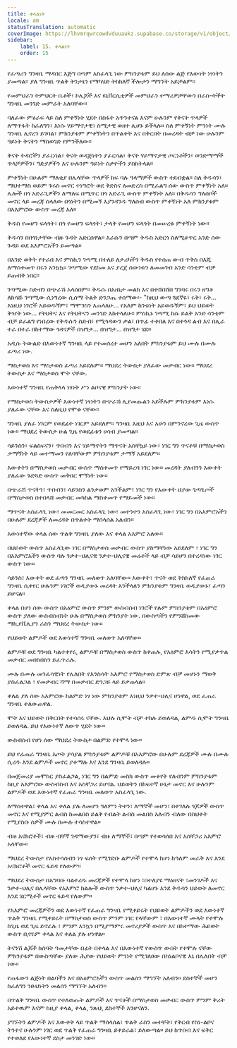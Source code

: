 ```yaml
---
title: ቀላልነት
locale: am
statusTranslation: automatic
coverImage: https://lhvmrqwrcowdvduuaukz.supabase.co/storage/v1/object/public/strapi-uploads/small_cover-educacion-fundamental.webp-2d51a7828a2b1309555be27f7e2a61a0.webp
sidebar:
    label: 15. ቀላልነት
    order: 15
---
```

የፈጣሪን ግንዛቤ ማዳበር እጅግ በጣም አስፈላጊ ነው ምክንያቱም ይህ ለሰው ልጅ የእውነት ነፃነትን ያመጣል፡፡ ያለ ግንዛቤ ጥልቅ ትንታኔን የማካሄድ ትክክለኛ ችሎታን ማግኘት አይቻልም።

የመምህራን ትምህርት ቤቶች፣ ኮሌጆች እና ዩኒቨርሲቲዎች መምህራን ተማሪዎቻቸውን በራስ-ትችት ግንዛቤ መንገድ መምራት አለባቸው።

ባለፈው ምዕራፍ ላይ ስለ ምቀኝነት ሂደት በስፋት አጥንተናል እናም ሁሉንም የቅናት ጥላዎች ለማጥፋት ከፈለግን፣ እነሱ ሃይማኖታዊ፣ ስሜታዊ ወዘተ ሊሆኑ ይችላሉ። ስለ ምቀኝነት ምንነት ሙሉ ግንዛቤ ሊኖረን ይገባል፣ ምክንያቱም ምቀኝነትን በጥልቀት እና በቅርበት በመረዳት ብቻ ነው ሁሉንም ዓይነት ቅናትን ማስወገድ የምንችለው።

ቅናት ትዳሮችን ያፈርሳል፣ ቅናት ወዳጅነትን ያፈርሳል፣ ቅናት ሃይማኖታዊ ጦርነቶችን፣ ወንድማማች ጥላቻዎችን፣ ግድያዎችን እና ሁሉንም ዓይነት ስቃዮችን ያስከትላል።

ምቀኝነት በሁሉም ማለቂያ በሌላቸው ጥላዎች ከፍ ባሉ ዓላማዎች ውስጥ ተደብቋል። ስለ ቅዱሳን፣ ማህተማስ ወይም ጉሩስ መኖር ተነግሮት ወደ ቅድስና ለመድረስ በሚፈልግ ሰው ውስጥ ምቀኝነት አለ። ሌሎች በጎ አድራጊዎችን ለማለፍ በሚጥር በጎ አድራጊ ውስጥ ምቀኝነት አለ። በቅዱሳን ግለሰቦች መኖር ላይ መረጃ ስላለው በጎነትን በሚመኝ እያንዳንዱ ግለሰብ ውስጥ ምቀኝነት አለ ምክንያቱም በአእምሮው ውስጥ መረጃ አለ።

ቅዱስ የመሆን ፍላጎት፣ በጎ የመሆን ፍላጎት፣ ታላቅ የመሆን ፍላጎት በመሠረቱ ምቀኝነት ነው።

ቅዱሳን በበጎነታቸው ብዙ ጉዳት አድርሰዋል። እራሱን በጣም ቅዱስ አድርጎ ስለሚቆጥር አንድ ሰው ጉዳይ ወደ አእምሮአችን ይመጣል።

በአንድ ወቅት የተራበ እና ምስኪን ገጣሚ በተለይ ለታሪካችን ቅዱስ የተሰጠ ውብ ጥቅስ በእጁ ለማስቀመጥ በሩን አንኳኳ። ገጣሚው የደከመ እና ያረጀ ሰውነቱን ለመመገብ አንድ ሳንቲም ብቻ ይጠብቅ ነበር።

ገጣሚው ስድብን በጭራሽ አላሰበም። ቅዱሱ በአዘኔታ መልክ እና በተሸበሸበ ግንባሩ በሩን ዘግቶ ለከሳሹ ገጣሚው ሲነግረው ሲሰማ ትልቅ ድንጋጤ ተሰማው፡- "ከዚህ ውጣ ጓደኛዬ፣ ሩቅ፣ ሩቅ... እነዚህ ነገሮች አይወዱኝም፣ ማሞገስን እጠላለሁ... የአለም ከንቱነት አይወዱኝም፣ ይህ ህይወት ቅዠት ነው... የትህትና እና የትህትናን መንገድ እከተላለሁ። ምስኪኑ ገጣሚ ከሱ ይልቅ አንድ ሳንቲም ብቻ ይፈልግ የነበረው የቅዱሱን ስድብ፣ የሚጎዳውን ቃል፣ በጥፊ ተቀበለ እና በተጎዳ ልብ እና በሊራ ተራ በተራ በከተማው ጎዳናዎች በዝግታ... በዝግታ... በዝግታ ሄደ።

አዲሱ ትውልድ በእውነተኛ ግንዛቤ ላይ የተመሰረተ መሆን አለበት ምክንያቱም ይህ ሙሉ በሙሉ ፈጣሪ ነው.

ማስታወስ እና ማስታወስ ፈጣሪ አይደሉም። ማህደረ ትውስታ ያለፈው መቃብር ነው። ማህደረ ትውስታ እና ማስታወስ ሞት ናቸው.

እውነተኛ ግንዛቤ የጠቅላላ ነፃነት ሥነ ልቦናዊ ምክንያት ነው።

የማስታወስ ትውስታዎች እውነተኛ ነፃነትን በጭራሽ ሊያመጡልን አይችሉም ምክንያቱም እነሱ ያለፈው ናቸው እና ስለዚህ የሞቱ ናቸው።

ግንዛቤ ያለፈ ነገርም የወደፊት ነገርም አይደለም። ግንዛቤ እዚህ እና አሁን በምንኖረው ጊዜ ውስጥ ነው። ማህደረ ትውስታ ሁል ጊዜ የወደፊቱን ሀሳብ ያመጣል።

ሳይንስን፣ ፍልስፍናን፣ ጥበብን እና ሃይማኖትን ማጥናት አስቸኳይ ነው፣ ነገር ግን ጥናቶቹ በማስታወስ ታማኝነት ላይ መተማመን የለባቸውም ምክንያቱም ታማኝ አይደለም።

እውቀትን በማስታወስ መቃብር ውስጥ ማስቀመጥ የማይረባ ነገር ነው። መረዳት ያለብንን እውቀት ያለፈው ጉድጓድ ውስጥ መቅበር ሞኝነት ነው።

በጭራሽ ጥናትን፣ ጥበብን፣ ሳይንስን ልንቃወም አንችልም፣ ነገር ግን የእውቀት ህያው ጌጣጌጦች በማስታወስ በተበላሸ መቃብር መካከል ማስቀመጥ የማይመች ነው።

ማጥናት አስፈላጊ ነው፣ መመርመር አስፈላጊ ነው፣ መተንተን አስፈላጊ ነው፣ ነገር ግን በአእምሮአችን በሁሉም ደረጃዎች ለመረዳት በጥልቀት ማሰላሰል አለብን።

እውነተኛው ቀላል ሰው ጥልቅ ግንዛቤ ያለው እና ቀላል አእምሮ አለው።

በህይወት ውስጥ አስፈላጊው ነገር በማስታወስ መቃብር ውስጥ ያከማቸነው አይደለም ፣ ነገር ግን በአእምሮአችን ውስጥ ባሉ ንቃተ-ህሊናዊ ንቃተ-ህሊናዊ መሬቶች ላይ ብቻ ሳይሆን በተረዳነው ነገር ውስጥ ነው።

ሳይንስ፣ እውቀት ወደ ፈጣን ግንዛቤ መለወጥ አለባቸው። እውቀት፣ ጥናት ወደ ትክክለኛ የፈጠራ ግንዛቤ ሲቀየር ሁሉንም ነገሮች ወዲያውኑ መረዳት እንችላለን ምክንያቱም ግንዛቤ ወዲያውኑ፣ ፈጣን ይሆናል።

ቀላል በሆነ ሰው ውስጥ በአዕምሮ ውስጥ ምንም ውስብስብ ነገሮች የሉም ምክንያቱም በአዕምሮ ውስጥ ያለው ውስብስብነት ሁሉ በማስታወስ ምክንያት ነው. በውስጣችን የምንሸከመው ማኪያቬሊያን ራስን ማህደረ ትውስታ ነው።

የህይወት ልምዶች ወደ እውነተኛ ግንዛቤ መለወጥ አለባቸው።

ልምዶቹ ወደ ግንዛቤ ካልተቀየሩ, ልምዶቹ በማስታወስ ውስጥ ከቀጠሉ, የአዕምሮ እሳትን የሚያቃጥል መቃብር መበስበስን ይፈጥራሉ.

ሙሉ በሙሉ መንፈሳዊነት የሌለበት የእንስሳት አእምሮ የማስታወስ ድምጽ ብቻ መሆኑን ማወቅ ያስፈልጋል ፣ የመቃብር ሻማ በመቃብር ድንጋይ ላይ ይቃጠላል።

ቀለል ያለ ሰው አእምሮው ከልምድ ነፃ ነው ምክንያቱም እነዚህ ንቃተ-ህሊና ሆነዋል, ወደ ፈጠራ ግንዛቤ ተለውጠዋል.

ሞት እና ህይወት በቅርበት የተሳሰሩ ናቸው. እህሉ ሲሞት ብቻ ተክሉ ይወለዳል, ልምዱ ሲሞት ግንዛቤ ይወለዳል. ይህ የእውነተኛ ለውጥ ሂደት ነው።

ውስብስብ የሆነ ሰው ማህደረ ትውስታ በልምድ የተሞላ ነው።

ይህ የፈጠራ ግንዛቤ እጦት ያሳያል ምክንያቱም ልምዶቹ በአእምሮው በሁሉም ደረጃዎች ሙሉ በሙሉ ሲረዱ እንደ ልምዶች መኖር ያቆማሉ እና እንደ ግንዛቤ ይወለዳሉ።

በመጀመሪያ መሞከር ያስፈልጋል, ነገር ግን በልምድ መስክ ውስጥ መቆየት የለብንም ምክንያቱም ከዚያ አእምሮው ውስብስብ እና አስቸጋሪ ይሆናል. ህይወትን በከፍተኛ ሁኔታ መኖር እና ሁሉንም ልምዶች ወደ እውነተኛ የፈጠራ ግንዛቤ መለወጥ አስፈላጊ ነው.

ለማስተዋል፣ ቀላል እና ቀለል ያሉ ለመሆን ዓለምን ትተን፣ ለማኞች መሆን፣ በተገለሉ ጎጆዎች ውስጥ መኖር እና የሚያምር ልብስ ከመልበስ ይልቅ የብልት ልብስ መልበስ አለብን ብለው በስህተት የሚያስቡ ሰዎች ሙሉ በሙሉ ተሳስተዋል።

ብዙ አናክሮቶች፣ ብዙ ብቸኛ ገዳማውያን፣ ብዙ ለማኞች፣ በጣም የተወሳሰበ እና አስቸጋሪ አእምሮ አላቸው።

ማህደረ ትውስታ የአስተሳሰብን ነፃ ፍሰት የሚገድቡ ልምዶች የተሞላ ከሆነ ከዓለም መራቅ እና እንደ አናክሮቶች መኖር ፋይዳ የለውም።

ማህደረ ትውስታ በአግባቡ ባልተረዱ መረጃዎች የተሞላ ከሆነ ፣በተለያዩ ማዕዘናት ፣መንገዶች እና ንቃተ-ህሊና በሌላቸው የአእምሮ ክልሎች ውስጥ ንቃተ-ህሊና ካልሆኑ እንደ ቅዱሳን ህይወት ለመኖር እንደ ሄርሚቶች መኖር ፋይዳ የለውም።

የአእምሮ መረጃዎችን ወደ እውነተኛ የፈጠራ ግንዛቤ የሚቀይሩት የህይወት ልምዶችን ወደ እውነተኛ ጥልቅ ግንዛቤ የሚቀይሩት በማስታወስ ውስጥ ምንም ነገር የላቸውም ፣ በእውነተኛ ሙላት የተሞሉ ከጊዜ ወደ ጊዜ ይኖራሉ ፣ ምንም እንኳን በሚያማምሩ መኖሪያዎች ውስጥ እና በከተማው ሕይወት ውስጥ ቢኖሩም ቀላል እና ቀለል ያሉ ሆነዋል።

ትናንሽ ልጆች ከሰባት ዓመታቸው በፊት በቀላል እና በእውነተኛ የውስጥ ውበት የተሞሉ ናቸው ምክንያቱም በውስጣቸው ያለው ሕያው የህይወት ምንነት የሚገለፀው በስነልቦናዊ እኔ በሌለበት ብቻ ነው።

የጠፋውን ልጅነት በልባችን እና በአዕምሮአችን ውስጥ መልሰን ማግኘት አለብን። ደስተኞች መሆን ከፈለግን ንፁህነትን መልሰን ማግኘት አለብን።

በጥልቅ ግንዛቤ ውስጥ የተለወጡት ልምዶች እና ጥናቶች በማስታወስ መቃብር ውስጥ ምንም ቅሪት አይተዉም እናም ከዚያ ቀላል, ቀላል, ንጹህ, ደስተኞች እንሆናለን.

ያገኙትን ልምዶች እና እውቀት ላይ ጥልቅ ማሰላሰል፣ ጥልቅ ራስን መተቸት፣ የቅርብ የስነ-ልቦና ትንተና ሁሉንም ነገር ወደ ጥልቅ የፈጠራ ግንዛቤ ይቀይራል፣ ይለውጣል። ይህ ከጥበብ እና ፍቅር የተወለደ የእውነተኛ ደስታ መንገድ ነው።

